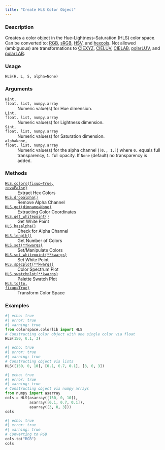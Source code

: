 ```yaml
---
title: "Create HLS Color Object"
---
```


### Description

Creates a color object in the Hue-Lightness-Saturation (HLS) color space.
Can be converted to: [RGB](colorspace.colorlib.RGB.qmd), [sRGB](colorspace.colorlib.sRGB.qmd), [HSV](colorspace.colorlib.HSV.qmd),
and [hexcols](colorspace.colorlib.hexcols.qmd).
Not allowed (ambiguous) are transformations to [CIEXYZ](colorspace.colorlib.CIEXYZ.qmd),
[CIELUV](colorspace.colorlib.CIELUV.qmd), [CIELAB](colorspace.colorlib.CIELAB.qmd), [polarLUV](colorspace.colorlib.polarLUV.qmd), and
[polarLAB](colorspace.colorlib.polarLAB.qmd).

### Usage

<pre><code class='language-python'>HLS(H, L, S, alpha=None)</code></pre>

### Arguments

<dl class="pyp-list param-list">
  <dt style = "white-space: nowrap; font-family: monospace; vertical-align: top">
   <code id="colorspace.colorlib.HLS:H">H</code><code class="argument-class">int, float, list, numpy.array</code>
  </dt>
 <dd>Numeric value(s) for Hue dimension.</dd>
  <dt style = "white-space: nowrap; font-family: monospace; vertical-align: top">
   <code id="colorspace.colorlib.HLS:L">L</code><code class="argument-class">int, float, list, numpy.array</code>
  </dt>
 <dd>Numeric value(s) for Lightness dimension.</dd>
  <dt style = "white-space: nowrap; font-family: monospace; vertical-align: top">
   <code id="colorspace.colorlib.HLS:S">S</code><code class="argument-class">int, float, list, numpy.array</code>
  </dt>
 <dd>Numeric value(s) for Saturation dimension.</dd>
  <dt style = "white-space: nowrap; font-family: monospace; vertical-align: top">
   <code id="colorspace.colorlib.HLS:alpha">alpha</code><code class="argument-class">None, float, list, numpy.array</code>
  </dt>
 <dd>Numeric value(s) for the alpha
channel (`[0., 1.]`) where `0.` equals full transparency, `1.` full
opacity. If `None` (default) no transparency is added.</dd>
</dl>

### Methods

<dl class="pyp-list method-list">
    <dt style = "white-space: nowrap; font-family: monospace; vertical-align: top">
       <code>[HLS.colors(fixup=True, rev=False)](colorspace.colorlib.HLS.colors.qmd)</code>
    </dt>
    <dd>Extract Hex Colors</dd>
    <dt style = "white-space: nowrap; font-family: monospace; vertical-align: top">
       <code>[HLS.dropalpha()](colorspace.colorlib.HLS.dropalpha.qmd)</code>
    </dt>
    <dd>Remove Alpha Channel</dd>
    <dt style = "white-space: nowrap; font-family: monospace; vertical-align: top">
       <code>[HLS.get(dimname=None)](colorspace.colorlib.HLS.get.qmd)</code>
    </dt>
    <dd>Extracting Color Coordinates</dd>
    <dt style = "white-space: nowrap; font-family: monospace; vertical-align: top">
       <code>[HLS.get_whitepoint()](colorspace.colorlib.HLS.get_whitepoint.qmd)</code>
    </dt>
    <dd>Get White Point</dd>
    <dt style = "white-space: nowrap; font-family: monospace; vertical-align: top">
       <code>[HLS.hasalpha()](colorspace.colorlib.HLS.hasalpha.qmd)</code>
    </dt>
    <dd>Check for Alpha Channel</dd>
    <dt style = "white-space: nowrap; font-family: monospace; vertical-align: top">
       <code>[HLS.length()](colorspace.colorlib.HLS.length.qmd)</code>
    </dt>
    <dd>Get Number of Colors</dd>
    <dt style = "white-space: nowrap; font-family: monospace; vertical-align: top">
       <code>[HLS.set(**kwargs)](colorspace.colorlib.HLS.set.qmd)</code>
    </dt>
    <dd>Set/Manipulate Colors</dd>
    <dt style = "white-space: nowrap; font-family: monospace; vertical-align: top">
       <code>[HLS.set_whitepoint(**kwargs)](colorspace.colorlib.HLS.set_whitepoint.qmd)</code>
    </dt>
    <dd>Set White Point</dd>
    <dt style = "white-space: nowrap; font-family: monospace; vertical-align: top">
       <code>[HLS.specplot(**kwargs)](colorspace.colorlib.HLS.specplot.qmd)</code>
    </dt>
    <dd>Color Spectrum Plot</dd>
    <dt style = "white-space: nowrap; font-family: monospace; vertical-align: top">
       <code>[HLS.swatchplot(**kwargs)](colorspace.colorlib.HLS.swatchplot.qmd)</code>
    </dt>
    <dd>Palette Swatch Plot</dd>
    <dt style = "white-space: nowrap; font-family: monospace; vertical-align: top">
       <code>[HLS.to(to, fixup=True)](colorspace.colorlib.HLS.to.qmd)</code>
    </dt>
    <dd>Transform Color Space</dd>
</dl>


### Examples

```python
#| echo: true
#| error: true
#| warning: true
from colorspace.colorlib import HLS
# Constructing color object with one single color via float
HLS(150, 0.1, 3)
```

```python
#| echo: true
#| error: true
#| warning: true
# Constructing object via lists
HLS([150, 0, 10], [0.1, 0.7, 0.1], [3, 0, 3])
```

```python
#| echo: true
#| error: true
#| warning: true
# Constructing object via numpy arrays
from numpy import asarray
cols = HLS(asarray([150, 0, 10]),
           asarray([0.1, 0.7, 0.1]),
           asarray([3, 0, 3]))
cols
```

```python
#| echo: true
#| error: true
#| warning: true
# Converting to RGB
cols.to("RGB")
cols
```



